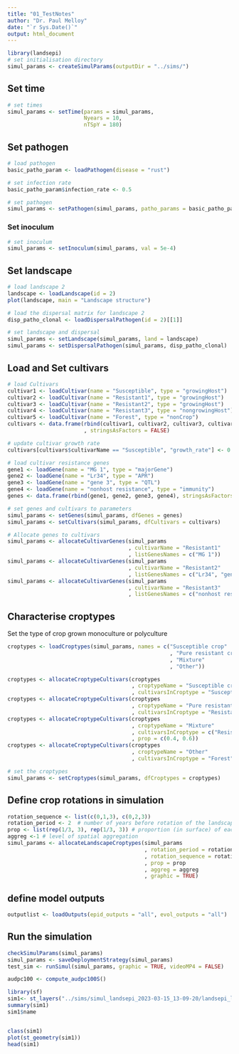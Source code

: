 ```yaml
---
title: "01_TestNotes"
author: "Dr. Paul Melloy"
date: "`r Sys.Date()`"
output: html_document
---
```


```r
library(landsepi)
# set initialisation directory
simul_params <- createSimulParams(outputDir = "../sims/")
```


## Set time  

```r
# set times
simul_params <- setTime(params = simul_params, 
                        Nyears = 10, 
                        nTSpY = 180)
```

## Set pathogen  

```r
# load pathogen
basic_patho_param <- loadPathogen(disease = "rust")

# set infection rate
basic_patho_param$infection_rate <- 0.5

# set pathogen
simul_params <- setPathogen(simul_params, patho_params = basic_patho_param)
```

### Set inoculum  

```r
# set inoculum
simul_params <- setInoculum(simul_params, val = 5e-4) 
```

## Set landscape  

```r
# load landscape 2
landscape <- loadLandscape(id = 2)
plot(landscape, main = "Landscape structure")

# load the dispersal matrix for landscape 2
disp_patho_clonal <- loadDispersalPathogen(id = 2)[[1]]

# set landscape and dispersal
simul_params <- setLandscape(simul_params, land = landscape)
simul_params <- setDispersalPathogen(simul_params, disp_patho_clonal)
```

## Load and Set cultivars  

```r
# load Cultivars
cultivar1 <- loadCultivar(name = "Susceptible", type = "growingHost")
cultivar2 <- loadCultivar(name = "Resistant1", type = "growingHost")
cultivar3 <- loadCultivar(name = "Resistant2", type = "growingHost")
cultivar4 <- loadCultivar(name = "Resistant3", type = "nongrowingHost")
cultivar5 <- loadCultivar(name = "Forest", type = "nonCrop")
cultivars <- data.frame(rbind(cultivar1, cultivar2, cultivar3, cultivar4, cultivar5)
                        , stringsAsFactors = FALSE)

# update cultivar growth rate
cultivars[cultivars$cultivarName == "Susceptible", "growth_rate"] <- 0.2

# load cultivar resistance genes
gene1 <- loadGene(name = "MG 1", type = "majorGene")
gene2 <- loadGene(name = "Lr34", type = "APR")
gene3 <- loadGene(name = "gene 3", type = "QTL")
gene4 <- loadGene(name = "nonhost resistance", type = "immunity")
genes <- data.frame(rbind(gene1, gene2, gene3, gene4), stringsAsFactors = FALSE)

# set genes and cultivars to parameters
simul_params <- setGenes(simul_params, dfGenes = genes)
simul_params <- setCultivars(simul_params, dfCultivars = cultivars)

# Allocate genes to cultivars
simul_params <- allocateCultivarGenes(simul_params
                                      , cultivarName = "Resistant1"
                                      , listGenesNames = c("MG 1"))
simul_params <- allocateCultivarGenes(simul_params
                                      , cultivarName = "Resistant2"
                                      , listGenesNames = c("Lr34", "gene 3"))
simul_params <- allocateCultivarGenes(simul_params
                                      , cultivarName = "Resistant3"
                                      , listGenesNames = c("nonhost resistance"))
```

## Characterise croptypes  

Set the type of crop grown monoculture or polyculture  

```r
croptypes <- loadCroptypes(simul_params, names = c("Susceptible crop"
                                                   , "Pure resistant crop"
                                                   , "Mixture"
                                                   , "Other"))

croptypes <- allocateCroptypeCultivars(croptypes
                                       , croptypeName = "Susceptible crop"
                                       , cultivarsInCroptype = "Susceptible")
croptypes <- allocateCroptypeCultivars(croptypes
                                       , croptypeName = "Pure resistant crop"
                                       , cultivarsInCroptype = "Resistant1")
croptypes <- allocateCroptypeCultivars(croptypes
                                       , croptypeName = "Mixture"
                                       , cultivarsInCroptype = c("Resistant2","Resistant3")
                                       , prop = c(0.4, 0.6))
croptypes <- allocateCroptypeCultivars(croptypes
                                       , croptypeName = "Other"
                                       , cultivarsInCroptype = "Forest")

# set the croptypes
simul_params <- setCroptypes(simul_params, dfCroptypes = croptypes)
```


## Define crop rotations in simulation  

```r
rotation_sequence <- list(c(0,1,3), c(0,2,3))
rotation_period <- 2  # number of years before rotation of the landscape
prop <- list(rep(1/3, 3), rep(1/3, 3)) # proportion (in surface) of each croptype 
aggreg <-1 # level of spatial aggregation
simul_params <- allocateLandscapeCroptypes(simul_params
                                           , rotation_period = rotation_period
                                           , rotation_sequence = rotation_sequence
                                           , prop = prop
                                           , aggreg = aggreg
                                           , graphic = TRUE)
```

## define model outputs

```r
outputlist <- loadOutputs(epid_outputs = "all", evol_outputs = "all")
```

## Run the simulation

```r
checkSimulParams(simul_params)
simul_params <- saveDeploymentStrategy(simul_params)
test_sim <- runSimul(simul_params, graphic = TRUE, videoMP4 = FALSE)

audpc100 <- compute_audpc100S()

library(sf)
sim1<- st_layers("../sims/simul_landsepi_2023-03-15_13-09-20/landsepi_landscape.gpkg")
summary(sim1)
sim1$name


class(sim1)
plot(st_geometry(sim1))
head(sim1)
```

